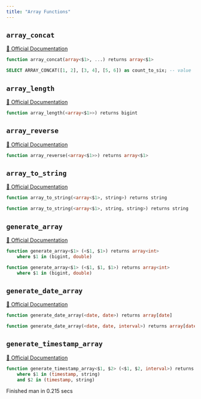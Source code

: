 ```yaml
---
title: "Array Functions"
---
```


## `array_concat`
[🔗 Official Documentation](https://cloud.google.com/bigquery/docs/reference/standard-sql/array_functions#array_concat)

```sql
function array_concat(array<$1>, ...) returns array<$1>
```


```sql example.sql
SELECT ARRAY_CONCAT([1, 2], [3, 4], [5, 6]) as count_to_six; -- value '[1,2,3,4,5,6]' 
```
## `array_length`
[🔗 Official Documentation](https://cloud.google.com/bigquery/docs/reference/standard-sql/array_functions#array_length)

```sql
function array_length(<array<$1>>) returns bigint
```


## `array_reverse`
[🔗 Official Documentation](https://cloud.google.com/bigquery/docs/reference/standard-sql/array_functions#array_reverse)

```sql
function array_reverse(<array<$1>>) returns array<$1>
```


## `array_to_string`
[🔗 Official Documentation](https://cloud.google.com/bigquery/docs/reference/standard-sql/array_functions#array_to_string)

```sql
function array_to_string(<array<$1>, string>) returns string
```


```sql
function array_to_string(<array<$1>, string, string>) returns string
```


## `generate_array`
[🔗 Official Documentation](https://cloud.google.com/bigquery/docs/reference/standard-sql/array_functions#generate_array)

```sql
function generate_array<$1> (<$1, $1>) returns array<int>
	where $1 in (bigint, double)
```


```sql
function generate_array<$1> (<$1, $1, $1>) returns array<int>
	where $1 in (bigint, double)
```


## `generate_date_array`
[🔗 Official Documentation](https://cloud.google.com/bigquery/docs/reference/standard-sql/array_functions#generate_date_array)

```sql
function generate_date_array(<date, date>) returns array[date]
```


```sql
function generate_date_array(<date, date, interval>) returns array[date]
```


## `generate_timestamp_array`
[🔗 Official Documentation](https://cloud.google.com/bigquery/docs/reference/standard-sql/array_functions#generate_timestamp_array)

```sql
function generate_timestamp_array<$1, $2> (<$1, $2, interval>) returns array<timestamp>
	where $1 in (timestamp, string)
	and $2 in (timestamp, string)
```


   Finished man in 0.215 secs

